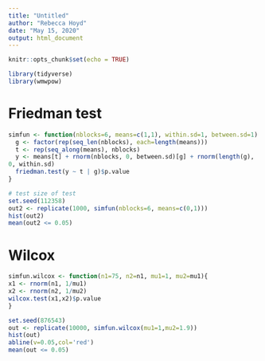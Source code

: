 ```yaml
---
title: "Untitled"
author: "Rebecca Hoyd"
date: "May 15, 2020"
output: html_document
---
```


```r
knitr::opts_chunk$set(echo = TRUE)

library(tidyverse)
library(wmwpow)
```

# Friedman test
```r
simfun <- function(nblocks=6, means=c(1,1), within.sd=1, between.sd=1) {
  g <- factor(rep(seq_len(nblocks), each=length(means)))
  t <- rep(seq_along(means), nblocks)
  y <- means[t] + rnorm(nblocks, 0, between.sd)[g] + rnorm(length(g),
0, within.sd)
  friedman.test(y ~ t | g)$p.value
}

# test size of test
set.seed(112358)
out2 <- replicate(1000, simfun(nblocks=6, means=c(0,1)))
hist(out2)
mean(out2 <= 0.05)
```


# Wilcox

```r

simfun.wilcox <- function(n1=75, n2=n1, mu1=1, mu2=mu1){
x1 <- rnorm(n1, 1/mu1)
x2 <- rnorm(n2, 1/mu2)
wilcox.test(x1,x2)$p.value
}

set.seed(876543)
out <- replicate(10000, simfun.wilcox(mu1=1,mu2=1.9))
hist(out)
abline(v=0.05,col='red')
mean(out <= 0.05)
```